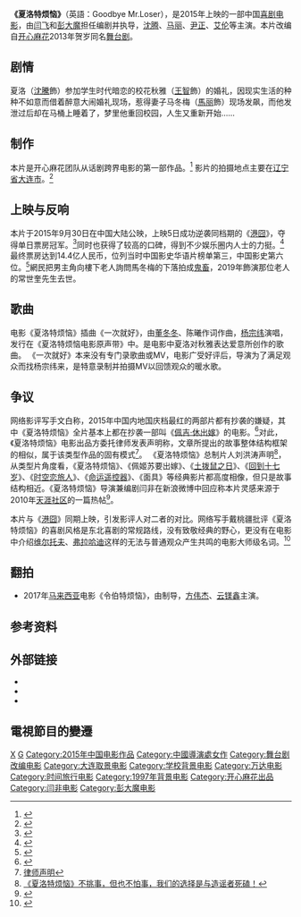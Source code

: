 {{Infobox Film
|片名     = 《夏洛特烦恼》
|电影原名 = ''{{lang|en|Goodbye Mr.Loser}}''
|图像     =夏洛特烦恼.jpg
|图像说明 = 电影海报
|导演     = [[闫非|闫非]]、[[彭大魔|彭大魔]]
|监制     = 
|制片     = 刘洪涛、[[蒋海波|蒋海波]]
|编剧     = [[闫非|闫非]]、[[彭大魔|彭大魔]]
|剧本     = 
|原著     = 
|主演     = {{ubl|[[沈腾|沈腾]]|[[馬麗|馬麗]]|[[尹正|尹正]]|[[艾伦_(开心麻花演员)|艾伦]]}}
|主题曲   =  
|片头曲   = 
|片尾曲   = 
|配乐     = 
|摄影     = 孙明
|剪辑     = 杜媛、许宏宇
|制片商   = 北京开心麻花娱乐文化传媒有限公司<br />新丽电影发行公司<br /> 深圳市腾讯视频文化传播有限公司<br />万达影视传媒有限公司
|发行商   = 五洲电影发行有限公司<br />新丽传媒股份有限公司
|上映日期 = {{Film date|2015|9|30|中国}}<br />2016年1月14日 (香港)
|片长     = 104 分钟
|产地     = {{中國大陸電影產地}}
|语言     = [[現代標準漢語|国语普通话]]
|预算     = 
|票房     = 14.4亿人民币（中国）
|前集     = 
|续集     = 
}}
'''《夏洛特烦恼》'''（英語：Goodbye Mr.Loser），是2015年上映的一部中国[[喜剧电影|喜剧电影]]，由[[闫飞|闫飞]]和[[彭大魔|彭大魔]]担任编剧并执导，[[沈腾|沈腾]]、[[马丽|马丽]]、[[尹正|尹正]]、[[艾伦_(开心麻花演员)|艾伦]]等主演。本片改编自[[开心麻花|开心麻花]]2013年贺岁同名[[舞台剧|舞台剧]]。

==剧情==
夏洛（[[沈騰|沈騰]]飾）参加学生时代暗恋的校花秋雅（[[王智_(演员)|王智]]飾）的婚礼，因现实生活的种种不如意而借着醉意大闹婚礼现场，惹得妻子马冬梅（[[馬丽|馬丽]]飾）现场发飙，而他发泄过后却在马桶上睡着了，梦里他重回校园，人生又重新开始……

==制作==
本片是开心麻花团队从话剧跨界电影的第一部作品。<ref>{{cite web | language = zh-cn | publisher = 长江日报 | title = 开心麻花跨界拍电影 | url = http://whwb.cjn.cn/html/2015-09/12/content_5472556.htm | date = 2015-09-12 | accessdate = 2015-11-02 | deadurl = yes | archiveurl = https://web.archive.org/web/20160623092443/http://whwb.cjn.cn/html/2015-09/12/content_5472556.htm | archivedate = 2016-06-23 | df =  }}</ref> 影片的拍摄地点主要在[[辽宁省|辽宁省]][[大连市|大连市]]。<ref>{{cite web | language = zh-cn | publisher = 网易娱乐 | title = 网友盘点《夏洛特烦恼》中25件你不知道的事 | url = http://ent.163.com/15/1011/07/B5KMSD2I000300B1.html | date = 2015-10-11 | accessdate = 2015-11-02 | archive-date = 2015-10-12 | archive-url = https://web.archive.org/web/20151012140451/http://ent.163.com/15/1011/07/B5KMSD2I000300B1.html | dead-url = no }}</ref>

==上映与反响==
本片于2015年9月30日在中国大陆公映，上映5日成功逆袭同档期的《[[港囧|港囧]]》，夺得单日票房冠军。<ref>{{cite web| language = zh-cn| publisher = 网易| title = 《夏洛特烦恼》逆袭！| url = http://news.163.com/15/1006/14/B58HUP9U00014Q4P.html| date = 2015-10-06| accessdate = | archive-url = https://web.archive.org/web/20151009021545/http://news.163.com/15/1006/14/B58HUP9U00014Q4P.html| archive-date = 2015-10-09| dead-url = yes}}</ref>同时也获得了较高的口碑，得到不少娱乐圈内人士的力挺。<ref>{{cite web| language = zh-cn| publisher = 凤凰网| title = 《夏洛特烦恼》赢了《港囧》| url = http://news.ifeng.com/a/20151006/44787508_0.shtml| date = 2015-10-06| accessdate = | archive-date = 2015-12-08| archive-url = https://web.archive.org/web/20151208142114/http://news.ifeng.com/a/20151006/44787508_0.shtml| dead-url = no}}</ref>最终票房达到14.4亿人民币，位列当时中国影史华语片榜单第三，中国影史第六位。<ref>{{cite web |url=http://www.1905.com/news/20151201/953741.shtml#p1 |language= |title=《夏洛特烦恼》收官 62天吸金14.4亿居影史第六 |publisher=1905电影网 |date=2015-12-01 |accessdate= |archive-date=2016-01-07 |archive-url=https://web.archive.org/web/20160107203936/http://www.1905.com/news/20151201/953741.shtml#p1 |dead-url=no }}</ref>網民把男主角向樓下老人詢問馬冬梅的下落拍成[[音MAD|鬼畜]]，2019年飾演那位老人的常世奎先生去世。

{{start box}}
{{succession prize box | 《[[港囧|港囧]]》 |《[[蚁人|蚁人]]》 | [[2015年中国内地一週票房冠軍|2015年中国内地一週票房冠軍]] | 第40-41周<small>（10月5日—10月18日）</small>}}
{{end box}}

== 歌曲 ==
电影《夏洛特烦恼》插曲《一次就好》，由[[董冬冬|董冬冬]]、陈曦作词作曲，[[杨宗纬|杨宗纬]]演唱，发行在《夏洛特烦恼电影原声带》中。是电影中夏洛对秋雅表达爱意所创作的歌曲。 《一次就好》本来没有专门录歌曲或MV，电影广受好评后，导演为了满足观众而找杨宗纬来，是特意录制并拍摄MV以回馈观众的暖水歌。

==争议==
网络影评写手文白称，2015年中国内地国庆档最红的两部片都有抄袭的嫌疑，其中《夏洛特烦恼》全片基本上都在抄袭一部叫《[[佩吉·休出嫁|佩吉·休出嫁]]》的电影。<ref>{{cite web | language = zh-cn | author = 文白 | publisher = 影画志| title =炸裂！《夏洛特烦恼》居然全片抄袭了《教父》导演的旧作！| url = http://mp.weixin.qq.com/s?__biz=MzA4ODYyMjQ5OQ==&mid=210357758&idx=1&sn=847d036c8e5c70370cf164992925db3f&scene=23&srcid=10155zyDJ1V9GG3wtVqjD7Sd| date =  2015-10-15 | accessdate =}}</ref>对此，《夏洛特烦恼》电影出品方委托律师发表声明称，文章所提出的故事整体结构框架的相似，属于该类型作品的固有模式<ref>[http://www.weibo.com/p/1001603899722753569468 律师声明]</ref>。
《夏洛特烦恼》总制片人刘洪涛声明<ref>[http://weibo.com/p/1001603899324814761850 《夏洛特烦恼》不挑事，但也不怕事，我们的选择是与造谣者死磕！]</ref>，从类型片角度看，《夏洛特烦恼》、《佩姬苏要出嫁》、《[[今天暫時停止|土拨鼠之日]]》、《[[回到17歲|回到十七岁]]》、《[[真愛每一天|时空恋旅人]]》、《[[命運好好玩_(電影)|命运遥控器]]》、《面具》等经典影片都高度相像，但只是故事结构相近。《夏洛特烦恼》导演兼编剧闫非在新浪微博中回应称本片灵感来源于2010年[[天涯社区|天涯社区]]的一篇热帖<ref>{{Cite web |url=http://weibo.com/1800801537/CFelYy513#!/1800801537/CFelYy513?type=comment |title=闫非：必须要说的！ |accessdate=2015-10-20 |archive-date=2015-10-31 |archive-url=https://web.archive.org/web/20151031074203/http://www.weibo.com/1800801537/CFelYy513#!/1800801537/CFelYy513?type=comment |dead-url=no }}</ref>。

本片与《[[港囧|港囧]]》同期上映，引发影评人对二者的对比。网络写手戴桃疆批评《夏洛特烦恼》的喜剧风格是东北喜剧的常规路线，没有致敬经典的野心，更没有在电影中介绍[[吉加·维尔托夫|维尔托夫]]、[[羅伯·佛萊厄提|弗拉哈迪]]这样的无法与普通观众产生共鸣的电影大师级名词。<ref>{{cite web | language = zh-cn | publisher = 上海东方报业澎湃新闻 | author = 戴桃疆 | title = 看了好评如潮的《夏洛特烦恼》，我有点笑不出来 | url = http://www.thepaper.cn/newsDetail_forward_1381281 | date = 2015-10-02 | accessdate = 2015-11-02 | archive-date = 2015-10-30 | archive-url = https://web.archive.org/web/20151030184359/http://www.thepaper.cn/newsDetail_forward_1381281 | dead-url = no }}</ref>

==翻拍==
*2017年[[马来西亚|马来西亚]]电影《令伯特烦恼》，由{{link-en|郑建国 (马来西亚电影导演)|Adrian Teh|郑建国}}制导，[[方伟杰|方伟杰]]、[[云镁鑫|云镁鑫]]主演。
==参考资料==
{{reflist|2}}

==外部链接==
* {{Mtime|218763|夏洛特烦恼}}
* {{douban}}
* {{imdb title|5061814}}

== 電視節目的變遷 ==
{{電視節目的變遷
|電視台   = {{CHN}} [[江苏卫视|江苏卫视]]
|播放檔次 = 幸福剧场
|節目名稱 = 夏洛特烦恼<br>（2017年1月26日）
|上一節目 = [[最后一张签证|最后一张签证]]<br>（2017年1月1日—2017年1月25日）
|下一節目 = [[2017年中国中央电视台春节联欢晚会|2017年中国中央电视台春节联欢晚会]]（20:00-00:30）<br>（2017年1月27日）
}}
{{DEFAULTSORT:XIA}}
[[Category:中国喜剧片|X]]
[[Category:2010年代喜剧片|G]]
[[Category:2015年中国电影作品|Category:2015年中国电影作品]]
[[Category:中國導演處女作|Category:中國導演處女作]]
[[Category:舞台剧改编电影|Category:舞台剧改编电影]]
[[Category:大连取景电影|Category:大连取景电影]]
[[Category:学校背景电影|Category:学校背景电影]]
[[Category:万达电影|Category:万达电影]]
[[Category:时间旅行电影|Category:时间旅行电影]]
[[Category:1997年背景电影|Category:1997年背景电影]]
[[Category:开心麻花出品|Category:开心麻花出品]]
[[Category:闫非电影|Category:闫非电影]]
[[Category:彭大魔电影|Category:彭大魔电影]]